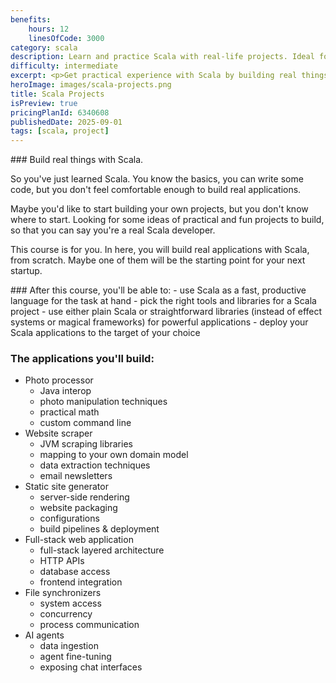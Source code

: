 ```yaml
---
benefits:
    hours: 12
    linesOfCode: 3000
category: scala
description: Learn and practice Scala with real-life projects. Ideal for developers who have just learned the fundamentals of Scala, and want to get practical experience by building real applications.
difficulty: intermediate
excerpt: <p>Get practical experience with Scala by building real things &mdash; file synchronizers, photo processors, AI agents and more</p>
heroImage: images/scala-projects.png
title: Scala Projects
isPreview: true
pricingPlanId: 6340608
publishedDate: 2025-09-01
tags: [scala, project]
---
```



<CourseLayout>
<Fragment slot="goal">
### Build real things with Scala.

So you've just learned Scala. You know the basics, you can write some code, but you don't feel comfortable enough to build real applications.

Maybe you'd like to start building your own projects, but you don't know where to start. Looking for some ideas of practical and fun projects to build, so that you can say you're a real Scala developer.

This course is for you. In here, you will build real applications with Scala, from scratch. Maybe one of them will be the starting point for your next startup.

</Fragment>
<Fragment slot="skills">
### After this course, you'll be able to:
- use Scala as a fast, productive language for the task at hand
- pick the right tools and libraries for a Scala project
- use either plain Scala or straightforward libraries (instead of effect systems or magical frameworks) for powerful applications
- deploy your Scala applications to the target of your choice

### The applications you'll build:

- Photo processor
    - Java interop
    - photo manipulation techniques
    - practical math
    - custom command line
- Website scraper
    - JVM scraping libraries
    - mapping to your own domain model
    - data extraction techniques
    - email newsletters
- Static site generator
    - server-side rendering
    - website packaging
    - configurations
    - build pipelines & deployment
- Full-stack web application
    - full-stack layered architecture
    - HTTP APIs
    - database access
    - frontend integration
- File synchronizers
    - system access
    - concurrency
    - process communication
- AI agents
    - data ingestion
    - agent fine-tuning
    - exposing chat interfaces

</Fragment>
</CourseLayout>

